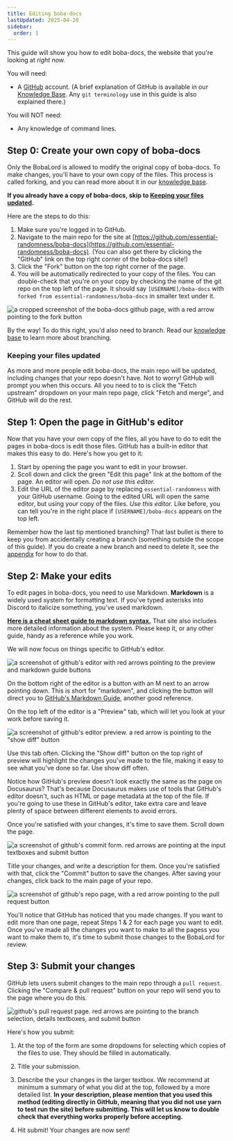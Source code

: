 ```yaml
---
title: Editing boba-docs
lastUpdated: 2025-04-20
sidebar:
  order: 1
---
```



This guide will show you how to edit boba-docs, the website that you're looking
at _right now._

You will need:

- A [GitHub](https://github.com) account. (A brief explanation of GitHub is
  available in our
  [Knowledge Base](/docs/volunteering/coding/github/understanding-github). Any
  `git terminology` use in this guide is also explained there.)

You will NOT need:

- Any knowledge of command lines.

## Step 0: Create your own copy of boba-docs

Only the BobaLord is allowed to modify the original copy of boba-docs. To make
changes, you'll have to your own copy of the files. This process is called
forking, and you can read more about it in our
[knowledge base](/docs/volunteering/coding/github/understanding-github).

**If you already have a copy of boba-docs, skip to
[Keeping your files updated](#keeping-your-files-updated).**

Here are the steps to do this:

1. Make sure you're logged in to GitHub.
2. Navigate to the main repo for the site at
   [https://github.com/essential-randomness/boba-docs](https://github.com/essential-randomness/boba-docs).
   (You can also get there by clicking the "GitHub" link on the top right corner
   of the boba-docs site!)
3. Click the "Fork" button on the top right corner of the page.
4. You will be automatically redirected to your copy of the files. You can
   double-check that you're on your copy by checking the name of the git repo on
   the top left of the page. It should say `[USERNAME]/boba-docs` with
   `forked from essential-randomness/boba-docs` in smaller text under it.

![a cropped screenshot of the boba-docs github page, with a red arrow pointing to the fork button](/img/volunteer/bobadocsfork.jpg)

<Aside type="tip" icon="star">

By the way! To do this right, you'd also need to branch. Read our
[knowledge base](/docs/volunteering/coding/github/understanding-github) to learn
more about branching.

</Aside>

### Keeping your files updated

As more and more people edit boba-docs, the main repo will be updated, including
changes that your repo doesn't have. Not to worry! GitHub will prompt you when
this occurs. All you need to to is click the "Fetch upstream" dropdown on your
main repo page, click "Fetch and merge", and GitHub will do the rest.

## Step 1: Open the page in GitHub's editor

Now that you have your own copy of the files, all you have to do to edit the
pages in boba-docs is edit those files. GitHub has a built-in editor that makes
this easy to do. Here's how you get to it:

1. Start by opening the page you want to edit in your browser.
2. Scoll down and click the green "Edit this page" link at the bottom of the
   page. An editor will open. _Do not use this editor._
3. Edit the URL of the editor page by replacing `essential-randomness` with your
   GitHub username. Going to the edited URL will open the same editor, but using
   your copy of the files. _Use this editor._ Like before, you can tell you're
   in the right place if `[USERNAME]/boba-docs` appears on the top left.

<Aside type="tip" icon="star">

Remember how the last tip mentioned branching? That last bullet is there to keep
you from accidentally creating a branch (something outside the scope of this
guide). If you do create a new branch and need to delete it, see the
[appendix](./editing-boba-docs-appendix/#deleting-a-branch) for how to do that.

</Aside>

## Step 2: Make your edits

To edit pages in boba-docs, you need to use Markdown. **Markdown** is a widely
used system for formatting text. If you've typed asterisks into Discord to
italicize something, you've used markdown.

[**Here is a cheat sheet guide to markdown syntax.**](https://www.markdownguide.org/cheat-sheet/)
That site also includes more detailed information about the system. Please keep
it, or any other guide, handy as a reference while you work.

We will now focus on things specific to GitHub's editor.

![a screenshot of github's editor with red arrows pointing to the preview and markdown guide buttons](/img/volunteer/bobadocseditor.jpg)

On the bottom right of the editor is a button with an M next to an arrow
pointing down. This is short for "markdown", and clicking the button will direct
you to
[GitHub's Markdown Guide](https://guides.github.com/features/mastering-markdown/),
another good reference.

On the top left of the editor is a "Preview" tab, which will let you look at
your work before saving it.

![a screenshot of github's editor preview. a red arrow is pointing to the "show diff" button](/img/volunteer/bobadocspreview.jpg)

Use this tab often. Clicking the "Show diff" button on the top right of preview
will highlight the changes you've made to the file, making it easy to see what
you've done so far. Use show diff often.

<Aside type="tip" icon="star">

Notice how GitHub's preview doesn't look exactly the same as the page on
Docusaurus? That's because Docusaurus makes use of tools that GitHub's editor
doesn't, such as HTML or page metadata at the top of the file. If you're going
to use these in GitHub's editor, take extra care and leave plenty of space
between different elements to avoid errors.

</Aside>

Once you're satisfied with your changes, it's time to save them. Scroll down the
page.

![a screenshot of github's commit form. red arrows are pointing at the input textboxes and submit button](/img/volunteer/bobadocscommit.jpg)

Title your changes, and write a description for them. Once you're satisfied with
that, click the "Commit" button to save the changes. After saving your changes,
click back to the main page of your repo.

![a screenshot of github's repo page, with a red arrow pointing to the pull request button](/img/volunteer/bobadocsaftercommit.jpg)

You'll notice that GitHub has noticed that you made changes. If you want to edit
more than one page, repeat Steps 1 & 2 for each page you want to edit. Once
you've made all the changes you want to make to all the pagess you want to make
them to, it's time to submit those changes to the BobaLord for review.

## Step 3: Submit your changes

GitHub lets users submit changes to the main repo through a `pull request`.
Clicking the "Compare & pull request" button on your repo will send you to the
page where you do this.

![github's pull request page. red arrows are pointing to the branch selection, details textboxes, and submit button](/img/volunteer/bobadocspullrequest.jpg)

Here's how you submit:

1. At the top of the form are some dropdowns for selecting which copies of the
   files to use. They should be filled in automatically.

2. Title your submission.

3. Describe the your changes in the larger textbox. We recommend at minimum a
   summary of what you did at the top, followed by a more detailed list. **In
   your description, please mention that you used this method (editing directly
   in GitHub, meaning that you did not use yarn to test run the site) before
   submitting. This will let us know to double check that everything works
   properly before accepting.**

4. Hit submit! Your changes are now sent!
